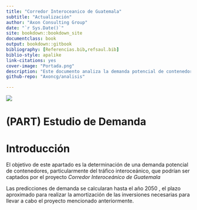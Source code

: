 ```yaml
---
title: "Corredor Interoceanico de Guatemala"
subtitle: "Actualización"
author: "Axon Consulting Group"
date: "`r Sys.Date()`"
site: bookdown::bookdown_site
documentclass: book
output: bookdown::gitbook
bibliography: [Referencias.bib,refsaul.bib]
biblio-style: apalike
link-citations: yes
cover-image: "Portada.png"
description: "Este documento analiza la demanda potencial de contenedores que podría ser cubierta por un proyecto en el Oriente guatemalteco "
github-repo: "Axoncg/analisis"

---
```


![](Portada.png)

# (PART) Estudio de Demanda {-}

# Introducción {-}

El objetivo de este apartado es la determinación de una demanda potencial de contenedores, particularmente del tráfico interoceánico, que podrían ser captados por el proyecto *Corredor Interoceánico de Guatemala*

<!-- revisar hasta que año realizaremos las predicciones -->

Las predicciones de demanda se calcularan hasta el año 2050 , el plazo aproximado para realizar la amortización de las inversiones necesarias para llevar a cabo el proyecto mencionado anteriormente.
